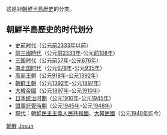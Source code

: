 这是对[[朝鮮半島歷史|朝鮮半島歷史]]的分类。

== 朝鮮半島歷史的时代划分 ==
*[[朝鲜史前时代|史前时代]]（公元[[前24世纪|前2333年]]以前）
*[[前三國時代|前三國時代]]（公元[[前24世纪|前2333年]]-公元[[前108年|前108年]]）
*[[朝鮮三國時代|三国时代]]（公元[[前57年|前57年]]-公元[[676年|676年]]）
*[[南北国时代|南北国时代]]（公元[[676年|676年]]-公元[[935年|935年]]）
*[[高丽王朝|高丽王朝]]（公元[[918年|918年]]-公元[[1392年|1392年]]）
*[[朝鲜王朝|朝鲜王朝]]（公元[[1392年|1392年]]-公元[[1897年|1897年]]）
*[[大韓帝國|大韓帝國]]（公元[[1897年|1897年]]-公元[[1910年|1910年]]）
*[[朝鮮日治時期|日本统治时期]]（公元[[1910年|1910年]]-公元[[1945年|1945年]]）
*[[盟軍託管時期|盟軍託管時期]]（公元[[1945年|1945年]]-公元[[1948年|1948年]]）
*[[現代|現代]]：[[朝鮮民主主義人民共和國|朝鮮民主主義人民共和國]]、[[大韓民國|大韓民國]]（公元[[1948年|1948年]]迄今）
{{Commonscat|History of Korea}}

[[Category:朝鮮半島|朝鮮]]
[[Category:東亞歷史|Josun]]